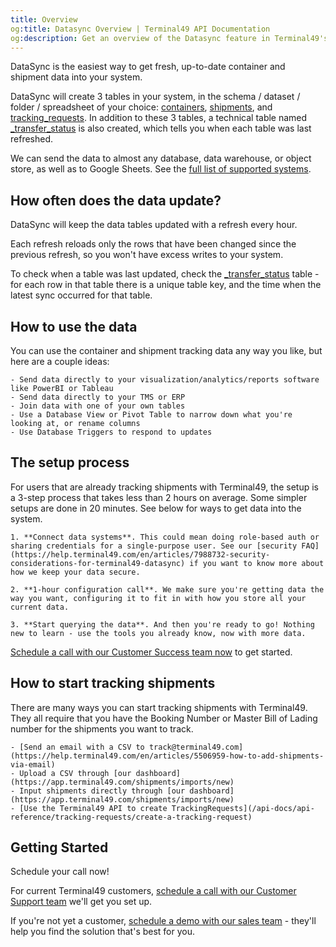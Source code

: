 ```yaml
---
title: Overview
og:title: Datasync Overview | Terminal49 API Documentation
og:description: Get an overview of the Datasync feature in Terminal49's API to streamline container tracking.
---
```

DataSync is the easiest way to get fresh, up-to-date container and shipment data into your system.

DataSync will create 3 tables in your system, in the schema / dataset / folder / spreadsheet of your choice: [containers](/datasync/table-properties/containers_rail), [shipments](/datasync/table-properties/shipments), and [tracking_requests](/datasync/table-properties/tracking-requests). In addition to these 3 tables, a technical table named [_transfer_status](/datasync/table-properties/transfer-status) is also created, which tells you when each table was last refreshed.

We can send the data to almost any database, data warehouse, or object store, as well as to Google Sheets. See the [full list of supported systems](/datasync/supported-destinations).


## How often does the data update?
DataSync will keep the data tables updated with a refresh every hour.

Each refresh reloads only the rows that have been changed since the previous refresh, so you won't have excess writes to your system.

To check when a table was last updated, check the [_transfer_status](/datasync/table-properties/transfer-status) table - for each row in that table there is a unique table key, and the time when the latest sync occurred for that table.


## How to use the data
You can use the container and shipment tracking data any way you like, but here are a couple ideas:

    - Send data directly to your visualization/analytics/reports software like PowerBI or Tableau
    - Send data directly to your TMS or ERP
    - Join data with one of your own tables
    - Use a Database View or Pivot Table to narrow down what you're looking at, or rename columns
    - Use Database Triggers to respond to updates


## The setup process
For users that are already tracking shipments with Terminal49, the setup is a 3-step process that takes less than 2 hours on average. Some simpler setups are done in 20 minutes. See below for ways to get data into the system.

    1. **Connect data systems**. This could mean doing role-based auth or sharing credentials for a single-purpose user. See our [security FAQ](https://help.terminal49.com/en/articles/7988732-security-considerations-for-terminal49-datasync) if you want to know more about how we keep your data secure.
    
    2. **1-hour configuration call**. We make sure you're getting data the way you want, configuring it to fit in with how you store all your current data.
    
    3. **Start querying the data**. And then you're ready to go! Nothing new to learn - use the tools you already know, now with more data.

[Schedule a call with our Customer Success team now](https://savvycal.com/Dylan-Sewell-1f9bae32/2c4b47c7) to get started.


## How to start tracking shipments
There are many ways you can start tracking shipments with Terminal49. They all require that you have the Booking Number or Master Bill of Lading number for the shipments you want to track.

    - [Send an email with a CSV to track@terminal49.com](https://help.terminal49.com/en/articles/5506959-how-to-add-shipments-via-email)
    - Upload a CSV through [our dashboard](https://app.terminal49.com/shipments/imports/new)
    - Input shipments directly through [our dashboard](https://app.terminal49.com/shipments/imports/new)
    - [Use the Terminal49 API to create TrackingRequests](/api-docs/api-reference/tracking-requests/create-a-tracking-request)


## Getting Started
Schedule your call now!

For current Terminal49 customers, [schedule a call with our Customer Support team](https://savvycal.com/Dylan-Sewell-1f9bae32/2c4b47c7and) we'll get you set up.

If you're not yet a customer, [schedule a demo with our sales team](https://www.terminal49.com/contact) - they'll help you find the solution that's best for you.
